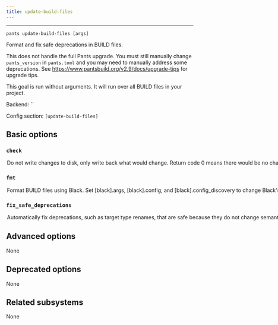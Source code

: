 ```yaml
---
title: update-build-files
---
```



---

```
pants update-build-files [args]
```

Format and fix safe deprecations in BUILD files.

This does not handle the full Pants upgrade. You must still manually change `pants_version` in `pants.toml` and you may need to manually address some deprecations. See https://www.pantsbuild.org/v2.9/docs/upgrade-tips for upgrade tips.

This goal is run without arguments. It will run over all BUILD files in your project.

Backend: <span className="color--primary">``</span>

Config section: <span className="color--primary">`[update-build-files]`</span>

<span className={styles.options}>

## Basic options

### `check`

<Option
  cli_repr={`--[no-]update-build-files-check`}
  env_repr='PANTS_UPDATE_BUILD_FILES_CHECK'
  default_repr={`False`}
>

Do not write changes to disk, only write back what would change. Return code 0 means there would be no changes, and 1 means that there would be. 

</Option>

### `fmt`

<Option
  cli_repr={`--[no-]update-build-files-fmt`}
  env_repr='PANTS_UPDATE_BUILD_FILES_FMT'
  default_repr={`True`}
>

Format BUILD files using Black.

Set `[black].args`, `[black].config`, and `[black].config_discovery` to change Black&#x27;s behavior. Set `[black].interpreter_constraints` and `[python].interpreter_search_path` to change which interpreter is used to run Black.

</Option>

### `fix_safe_deprecations`

<Option
  cli_repr={`--[no-]update-build-files-fix-safe-deprecations`}
  env_repr='PANTS_UPDATE_BUILD_FILES_FIX_SAFE_DEPRECATIONS'
  default_repr={`True`}
>

Automatically fix deprecations, such as target type renames, that are safe because they do not change semantics.

</Option>

## Advanced options

None

## Deprecated options

None

## Related subsystems

None

</span>
